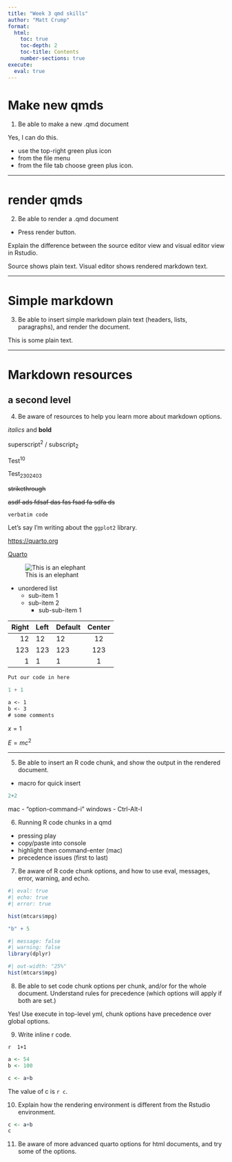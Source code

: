 ```yaml
---
title: "Week 3 qmd skills"
author: "Matt Crump"
format:
  html:
    toc: true
    toc-depth: 2
    toc-title: Contents
    number-sections: true
execute: 
  eval: true
---
```


# Make new qmds

1.  Be able to make a new .qmd document

Yes, I can do this.

-   use the top-right green plus icon
-   from the file menu
-   from the file tab choose green plus icon.

------

# render qmds

2.  Be able to render a .qmd document

-   Press render button.

Explain the difference between the source editor view and visual editor view in Rstudio.

Source shows plain text. Visual editor shows rendered markdown text.

-----

# Simple markdown {.unnumbered .unlisted}

3.  Be able to insert simple markdown plain text (headers, lists, paragraphs), and render the document.

This is some plain text.

----

# Markdown resources

## a second level

4.  Be aware of resources to help you learn more about markdown options.

*italics* and **bold**

superscript^2^ / subscript~2~

Test^10^

Test~2302403~

~~strikethrough~~

~~asdf ads fdsaf das fas fsad fa sdfa ds~~

`verbatim code`

Let's say I'm writing about the `ggplot2` library.

<https://quarto.org>

[Quarto](https://quarto.org)

![This is an elephant](images/elephant.png)

* unordered list
    + sub-item 1
    + sub-item 2
        - sub-sub-item 1
        
| Right | Left | Default | Center |
|------:|:-----|---------|:------:|
|   12  |  12  |    12   |    12  |
|  123  |  123 |   123   |   123  |
|    1  |    1 |     1   |     1  |


```bash
Put our code in here
```

```python
1 + 1
```

```default
a <- 1
b <- 3
# some comments
```

$x=1$

$E = mc^{2}$

---

5.  Be able to insert an R code chunk, and show the output in the rendered document.

-   macro for quick insert


```r
2+2

```

mac - "option-command-i"
windows - Ctrl-Alt-I


6.  Running R code chunks in a qmd

-   pressing play
-   copy/paste into console
-   highlight then command-enter (mac)
-   precedence issues (first to last)

7.  Be aware of R code chunk options, and how to use eval, messages, error, warning, and echo.

```r
#| eval: true
#| echo: true
#| error: true

hist(mtcars$mpg)

"b" + 5 

```

```r
#| message: false
#| warning: false
library(dplyr)
```

```r
#| out-width: "25%"
hist(mtcars$mpg)
```


8.  Be able to set code chunk options per chunk, and/or for the whole document. Understand rules for precedence (which options will apply if both are set.)

Yes! Use execute in top-level yml, chunk options have precedence over global options.

9.  Write inline r code.

`r  1+1`

```r
a <- 54
b <- 100

c <- a+b
```

The value of c is `r c`.


10. Explain how the rendering environment is different from the Rstudio environment.

```r
c <- a+b
c
```



11. Be aware of more advanced quarto options for html documents, and try some of the options.














